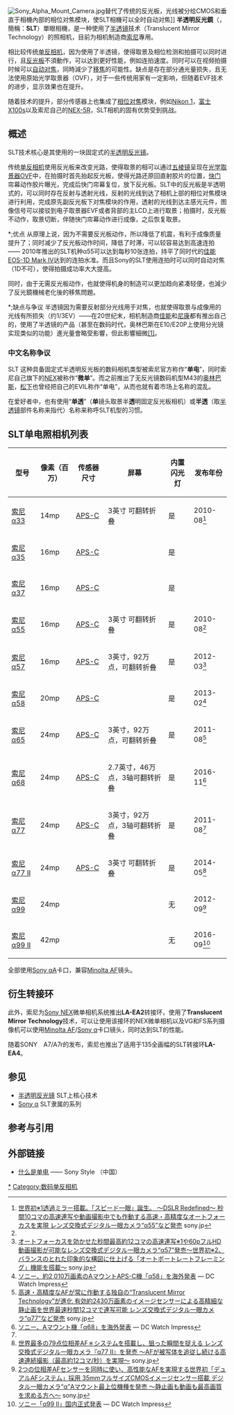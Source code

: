 [[File:Sony_Alpha_Mount_Camera.jpg|thumb]]替代了传统的反光板，光线被分给CMOS和垂直于相機內部的相位对焦模块，使SLT相機可以全时自动对焦]]
'''半透明反光鏡'''（{{lang-en|'''S'''ingle-'''L'''ens '''T'''ranslucent}}，簡稱：'''SLT'''）單眼相機，是一种使用了[[半透镜|半透镜]]技术（Translucent Mirror Technology）的照相机，目前为相机制造商[[索尼|索尼]]專用。

相比较传统[[单反相机|单反相机]]，因为使用了半透镜，使得取景及相位检测和拍摄可以同时进行，且[[反光板|反光板]]不須動作，可以达到更好性能，例如连拍速度。同时可以在视频拍摄时候可以[[自动对焦|自动对焦]]，同時減少了[[移焦|移焦]]的可能性。缺点是存在部分通光量损失，且无法使用原始光学取景器（OVF），对于一些传统用家有一定影响，但随着EVF技术的进步，显示效果也在提升。

随着技术的提升，部分传感器上也集成了[[相位对焦|相位对焦]]模块，例如[[Nikon_1|Nikon 1]]，[[富士_X100s|富士 X100s]]以及索尼自己的[[索尼_NEX_系列|NEX-5R]]，SLT相机的固有优势受到挑战。

==概述==
SLT技术核心是其使用的一块固定式的[[半透明反光镜|半透明反光镜]]。

传统[[单反相机|单反相机]]使用反光板来改变光路，使得取景的相可以通过[[五棱镜|五棱镜]]呈现在[[光学取景器|光学取景器]]OVF中，在拍摄时首先抬起反光板，使得光路还原回直射胶片的位置，[[快门|快门]]帘幕动作胶片曝光，完成后快门帘幕复位，放下反光板。SLT中的反光板是半透明式的，可以同时存在反射与透射光线，反射的光线到达了相机上部的相位对焦模块进行利用，完成原先副反光板下对焦模块的作用，透射的光线到达主感光元件，图像信号可以接驳到电子取景器EVF或者背部的主LCD上进行取景；拍摄时，反光板不动作，取景切断，伴随快门帘幕动作进行成像，之后恢复取景。

*;优点
从原理上说，因为不需要反光板动作，所以降低了机震，有利于成像质量提升了；同时减少了反光板动作时间，降低了时滞，可以较容易达到高速连拍 —— 2010年推出的SLT机种α55可以达到每秒10张连拍，持平了同时代的[[佳能_EOS-1D_Mark_IV|佳能 EOS-1D Mark IV]]达到的连拍水准。而且Sony的SLT使用连拍时可以同时自动对焦（1D不可），使得拍摄成功率大大提高。

同时，由于无需反光板动作，也就使得机身的制造可以更加趋向紧凑轻便，也減少了反光鏡機械老化後的移焦問題。

*;缺点与争议
半透镜因为需要反射部分光线用于对焦，也就使得取景与成像用的光线有所损失（约1/3EV）——在20世纪末，相机制造商[[佳能|佳能]]和[[尼康|尼康]]都有推出自己的，使用了半透镜的产品（甚至在数码时代，奥林巴斯在E10/E20P上使用分光镜实现类似的功能）進光量會略受影響，但此影響細微[http://thesybersite.com/sony/a55/index.htm#slt_mirror_image_quality [1<nowiki>]</nowiki>]。

===中文名称争议===
SLT 这种具备固定式半透明反光板的数码相机类型被索尼官方称作“'''单电'''”，同时索尼自己旗下的[[Sony_NEX|NEX]]被称作“'''微单'''”。而之前推出了无反光镜数码机型M43的[[奥林巴斯|奥林巴斯]]，[[松下|松下]]也曾经把自己的EVIL称作“单电”，从而也就有着市场上名称的混乱。

在爱好者中，也有使用“'''单透'''”（'''单'''镜头取景半'''透'''明固定反光板相机）或'''半透'''（取[[半透镜|半透镜]]部件名称来指代）名称来称呼SLT机型的习惯。

==SLT单电照相机列表==
{| class="wikitable" cellpadding="3"
|-
! 型号 !! 像素（百万） !! 传感器尺寸 !! 屏幕 !! 内置闪光灯 !! 发布年份
|-
| [[Sony_Alpha_33|索尼α33]] || 14mp || [[APS-C|APS-C]] || 3英寸 可翻转折叠 || {{ya}} 是 || 2010-08<ref name="a3355">[http://www.sony.jp/CorporateCruise/Press/201008/10-0824/ 世界初※1透過ミラー搭載。「スピード一眼」誕生。 ～DSLR Redefined～ 秒間10コマの高速連写や動画撮影中でも作動する高速・高精度なオートフォーカスを実現 レンズ交換式デジタル一眼カメラ“α55”など発売] sony.jp{{ja}}</ref>
|-
| [[Sony_Alpha_35|索尼α35]] || 16mp || [[APS-C|APS-C]] || {{no|3" 固定|align=left}} || {{ya}} 是 ||
|-
| [[Sony_Alpha_37|索尼α37]] || 16mp || [[APS-C|APS-C]] || {{no|2.6" 可翻转 (较低分辨率)|align=left}} || {{ya}} 是 ||
|-
| [[Sony_Alpha_55|索尼α55]] || 16mp || [[APS-C|APS-C]] || 3英寸 可翻转折叠 || {{ya}} 是 || 2010-08<ref name="a3355" />
|-
| [[Sony_Alpha_57|索尼α57]] || 16mp || [[APS-C|APS-C]] || 3英寸，92万点，可翻转折叠 || {{ya}} 是 || 2012-03<ref name="a57">[http://www.sony.jp/CorporateCruise/Press/201203/12-0321/ オートフォーカスを効かせた秒間最高約12コマの高速連写※1や60pフルHD動画撮影が可能なレンズ交換式デジタル一眼カメラ“α57”発売～世界初※2、バランスのとれた印象的な構図に仕上げる「オートポートレートフレーミング」機能を搭載～] sony.jp{{ja}}</ref>
|-
| [[Sony_Alpha_58|索尼α58]] || 20mp || [[APS-C|APS-C]] || {{no|2.7英寸 可翻转 (较低分辨率)|align=left}} || {{ya}} 是 || 2013-02<ref>[http://dc.watch.impress.co.jp/docs/news/588589.html ソニー、約2,010万画素のAマウントAPS-C機「α58」を海外発表] — DC Watch Impress{{ja}}</ref>
|-
| [[Sony_Alpha_65|索尼α65]] || 24mp || [[APS-C|APS-C]] || 3英寸，92万点，可翻转折叠 || {{ya}} 是 || 2011-08<ref name="a6577">[http://www.sony.jp/CorporateCruise/Press/201108/11-0824B/ 高速・高精度なAFが常に作動する独自の“Translucent Mirror Technology”が進化 有効約2430万画素のイメージセンサーによる高精細な静止画を世界最速秒間12コマで連写可能 レンズ交換式デジタル一眼カメラ“α77”など発売] sony.jp{{ja}}</ref>
|-
| [[Sony_Alpha_68|索尼α68]] || 24mp || [[APS-C|APS-C]] || 2.7英寸，46万点，3轴可翻转折叠 || {{ya}} 是 || 2016-11<ref name="a68">[http://dc.watch.impress.co.jp/docs/news/729543.html ソニー、Aマウント機「α68」を海外発表] — DC Watch Impress{{ja}}</ref>
|-
| [[Sony_Alpha_77|索尼α77]] || 24mp || [[APS-C|APS-C]] || 3英寸，92万点，3轴可翻转折叠 || {{ya}} 是 || 2011-08<ref name="a6577" />
|-
| [[Sony_Alpha_77_II|索尼α77 II]] || 24mp || [[APS-C|APS-C]] || 3英寸 可翻转折叠 || {{ya}} 是 || 2014-05<ref name="a77-2">[http://www.sony.jp/CorporateCruise/Press/201405/14-0516C/ 世界最多の79点位相差AF＊システムを搭載し、狙った瞬間を捉える レンズ交換式デジタル一眼カメラ『α77 II』を発売 ～AFが被写体を追従し続ける高速連続撮影（最高約12コマ/秒）を実現～] sony.jp{{ja}}</ref>
|-
| [[Sony_Alpha_99|索尼α99]] || 24mp || {{yes|[[全画幅数码单反相机|全画幅]]|align=left}} || {{yes|3" 可翻转折叠 (xtra fine)|align=left}} || {{na}} 无 || 2012-09<ref name="a99">[http://www.sony.jp/CorporateCruise/Press/201209/12-0912B/ 2つの位相差AFセンサーを同時に使い、高性能なAFを実現する世界初「デュアルAFシステム」採用 35mmフルサイズCMOSイメージセンサー搭載 デジタル一眼カメラ“α”Aマウント最上位機種を発売 ～静止画も動画も最高画質を求める方へ～] sony.jp{{ja}}</ref>
|-
| [[Sony_Alpha_99_II|索尼α99 II]] || 42mp || {{yes|[[全画幅数码单反相机|全画幅]]|align=left}} || {{yes|3英寸，112万点，3轴可翻转折叠|align=left}} || {{na}} 无 || 2016-09<ref>[http://dc.watch.impress.co.jp/docs/news/1022168.html ソニー「α99 II」国内正式発表] — DC Watch Impress{{ja}}</ref>
|}
全部使用[[Sony_α|Sony α]]A卡口，兼容[[Minolta_AF|Minolta AF]]镜头。

==衍生转接环==
此外，索尼为[[Sony_NEX|Sony NEX]]微单相机系统推出'''LA-EA2'''转接环，使用了'''Translucent Mirror Technology'''技术，可以让使用该接环的NEX微单相机以及VG和FS系列摄像机可以使用[[Minolta_AF|Minolta AF]]/[[Sony_α|Sony α]]卡口镜头，同时达到SLT的性能。

随着SONY　A7/A7r的发布，索尼也推出了适用于135全画幅的SLT转接环'''LA-EA4'''。

==参见==
*[[半透明反光镜|半透明反光镜]] SLT上核心技术
*[[Sony_α|Sony α]] SLT隶属的系列

==参考与引用==
{{reflist|2}}

==外部链接==
*[http://www.sonystyle.com.cn/products/slt/slt_minisite/index.htm#/home {{Wayback|url=http://www.sonystyle.com.cn/products/slt/slt_minisite/index.htm#/home |date=20140411005635 }} 什么是单电] —— Sony Style （中国）

[[Category:索尼A接環SLT相機|*]]
[[Category:数码单反相机|Category:数码单反相机]]